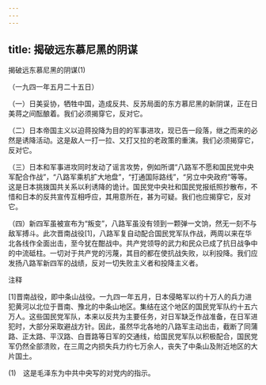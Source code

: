 ```yaml
---
---
---
```

title: 揭破远东慕尼黑的阴谋
---



揭破远东慕尼黑的阴谋(1)


（一九四一年五月二十五日）

（一）日美妥协，牺牲中国，造成反共、反苏局面的东方慕尼黑的新阴谋，正在日美蒋之间酝酿着。我们必须揭穿它，反对它。

（二）日本帝国主义以迫蒋投降为目的的军事进攻，现已告一段落，继之而来的必然是诱降活动。这是敌人一打一拉、又打又拉的老政策的重演。我们必须揭穿它，反对它。

（三）日本和军事进攻同时发动了谣言攻势，例如所谓“八路军不愿和国民党中央军配合作战”，“八路军乘机扩大地盘”，“打通国际路线”，“另立中央政府”等等。这是日本挑拨国共关系以利诱降的诡计。国民党中央社和国民党报纸照抄散布，不惜和日本的反共宣传互相呼应，其用意所在，甚为可疑。我们也应揭穿它，反对它。

（四）新四军虽被宣布为“叛变”，八路军虽没有领到一颗弹一文饷，然无一刻不与敌军搏斗。此次晋南战役[1]，八路军复自动配合国民党军队作战，两周以来在华北各线作全面出击，至今犹在酣战中。共产党领导的武力和民众已成了抗日战争中的中流砥柱。一切对于共产党的污蔑，其目的都在使抗战失败，以利投降。我们应发扬八路军新四军的战绩，反对一切失败主义者和投降主义者。

注释

[1]晋南战役，即中条山战役。一九四一年五月，日本侵略军以约十万人的兵力进犯黄河以北位于晋南、豫北的中条山地区。集结在这个地区的国民党军队约十五六万人。这些国民党军队，本来以反共为主要任务，对日军缺乏作战准备，在日军进犯时，大部分采取避战方针。因此，虽然华北各地的八路军主动出击，截断了同蒲路、正太路、平汉路、白晋路等日军的交通线，给国民党军队以积极配合，国民党军仍然全部溃败，在三周之内损失兵力约七万余人，丧失了中条山及附近地区的大片国土。

(1)　这是毛泽东为中共中央写的对党内的指示。